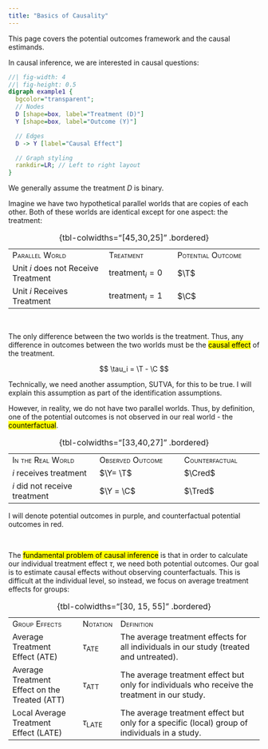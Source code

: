 ```yaml
---
title: "Basics of Causality"
---
```


::: small
This page covers the potential outcomes framework and the causal estimands.
:::

In causal inference, we are interested in causal questions:

::: center-graph
```dot
//| fig-width: 4
//| fig-height: 0.5
digraph example1 {
  bgcolor="transparent";
  // Nodes
  D [shape=box, label="Treatment (D)"]
  Y [shape=box, label="Outcome (Y)"]

  // Edges
  D -> Y [label="Causal Effect"]

  // Graph styling
  rankdir=LR; // Left to right layout
}
```
:::

::: small
We generally assume the treatment $D$ is binary.
:::

Imagine we have two hypothetical parallel worlds that are copies of each other. Both of these worlds are identical except for one aspect: the treatment:

|                                     |                          |                                 |
|:------------------------------------|:-------------------------|:--------------------------------|
| [Parallel World]{.smallcaps}        | [Treatment]{.smallcaps}  | [Potential Outcome]{.smallcaps} |
| Unit $i$ does not Receive Treatment | $\text{treatment}_i = 0$ | $\T$                            |
| Unit $i$ Receives Treatment         | $\text{treatment}_i = 1$ | $\C$                            |

: {tbl-colwidths="\[45,30,25\]" .bordered}

<br />

The only difference between the two worlds is the treatment. Thus, any difference in outcomes between the two worlds must be the [causal effect]{.mark} of the treatment.

$$
\tau_i = \T - \C
$$

::: small
Technically, we need another assumption, SUTVA, for this to be true. I will explain this assumption as part of the identification assumptions.
:::

However, in reality, we do not have two parallel worlds. Thus, by definition, one of the potential outcomes is not observed in our real world - the [counterfactual]{.mark}.

|                                 |                                |                              |
|:--------------------------------|:-------------------------------|:-----------------------------|
| [In the Real World]{.smallcaps} | [Observed Outcome]{.smallcaps} | [Counterfactual]{.smallcaps} |
| $i$ receives treatment          | $\Y= \T$                       | $\Cred$                      |
| $i$ did not receive treatment   | $\Y = \C$                      | $\Tred$                      |

: {tbl-colwidths="\[33,40,27\]" .bordered}

::: small
I will denote potential outcomes in purple, and counterfactual potential outcomes in red.
:::

<br />

The [fundamental problem of causal inference]{.mark} is that in order to calculate our individual treatment effect $\tau$, we need both potential outcomes. Our goal is to estimate causal effects without observing counterfactuals. This is difficult at the individual level, so instead, we focus on average treatment effects for groups:

|                                               |                        |                                                                                               |
|:----------------------------------------------|:-----------------------|:----------------------------------------------------------------------------------------------|
| [Group Effects]{.smallcaps}                   | [Notation]{.smallcaps} | [Definition]{.smallcaps}                                                                      |
| Average Treatment Effect (ATE)                | $\tau_\text{ATE}$      | The average treatment effects for all individuals in our study (treated and untreated).       |
| Average Treatment Effect on the Treated (ATT) | $\tau_\text{ATT}$      | The average treatment effect but only for individuals who receive the treatment in our study. |
| Local Average Treatment Effect (LATE)         | $\tau_\text{LATE}$     | The average treatment effect but only for a specific (local) group of individuals in a study. |

: {tbl-colwidths="\[30, 15, 55\]" .bordered}

<br />
